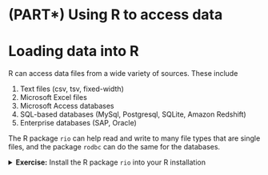 # (PART\*) Using R to access data {-}

# Loading data into R

R can access data files from a wide variety of sources. These include

1. Text files (csv, tsv, fixed-width)
1. Microsoft Excel files
1. Microsoft Access databases
1. SQL-based databases (MySql, Postgresql, SQLite, Amazon Redshift)
1. Enterprise databases (SAP, Oracle)

The R package `rio` can help read and write to many file types that are single files, 
and the package `rodbc` can do the same for the databases. 


<details>
<summary> __Exercise:__ Install the R package `rio` into your R installation</summary>
```r
install.packages("rio", repos = "https://cran.rstudio.com") # Note the quotes
```
</details>


